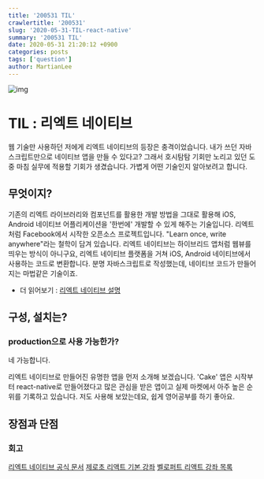 ```yaml
---
title: '200531 TIL'
crawlertitle: '200531'
slug: '2020-05-31-TIL-react-native'
summary: '200531 TIL'
date: 2020-05-31 21:20:12 +0900
categories: posts
tags: ['question']
author: MartianLee
---
```


![img](/static/post-images/200531_react-native/logo.png)

# TIL : 리엑트 네이티브

웹 기술만 사용하던 저에게 리엑트 네이티브의 등장은 충격이었습니다. 내가 쓰던 자바스크립트만으로 네이티브 앱을 만들 수 있다고? 그래서 호시탐탐 기회만 노리고 있던 도중 마침 실무에 적용할 기회가 생겼습니다. 가볍게 어떤 기술인지 알아보려고 합니다.

## 무엇이지?

기존의 리엑트 라이브러리와 컴포넌트를 활용한 개발 방법을 그대로 활용해 iOS, Android 네이티브 어플리케이션을 '한번에' 개발할 수 있게 해주는 기술입니다. 리엑트처럼 Facebook에서 시작한 오픈소스 프로젝트입니다. "Learn once, write anywhere"라는 철학이 담겨 있습니다. 리엑트 네이티브는 하이브리드 앱처럼 웹뷰를 띄우는 방식이 아니구요, 리엑트 네이티브 플랫폼을 거쳐 iOS, Android 네이티브에서 사용하는 코드로 변환합니다. 분명 자바스크립트로 작성했는데, 네이티브 코드가 만들어지는 마법같은 기술이죠.

- 더 읽어보기 : [리엑트 네이티브 설명](https://tansfil.tistory.com/57)

## 구성, 설치는?

### production으로 사용 가능한가?

네 가능합니다.

리엑트 네이티브로 만들어진 유명한 앱을 먼저 소개해 보겠습니다. 'Cake' 앱은 시작부터 react-native로 만들어졌다고 많은 관심을 받은 앱이고 실제 마켓에서 아주 높은 순위를 기록하고 있습니다. 저도 사용해 보았는데요, 쉽게 영어공부를 하기 좋아요.

## 장점과 단점

### 회고

[리엑트 네이티브 공식 문서](https://reactnative.dev/docs/getting-started)
[제로초 리액트 기본 강좌](https://youtu.be/V3QsSrldHqI)
[벨로퍼트 리액트 강좌 목록](https://velopert.com/reactjs-tutorials)
